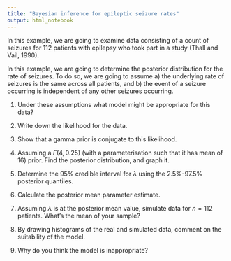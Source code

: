 ```yaml
---
title: "Bayesian inference for epileptic seizure rates"
output: html_notebook
---
```


In this example, we are going to examine data consisting of a count of seizures for 112 patients with epilepsy who took part in a study (Thall and Vail, 1990).

In this example, we are going to determine the posterior distribution for the rate of seizures. To do so, we are going to assume a) the underlying rate of seizures is the same across all patients, and b) the event of a seizure occurring is independent of any other seizures occurring.

1. Under these assumptions what model might be appropriate for this data?

2. Write down the likelihood for the data.

3. Show that a gamma prior is conjugate to this likelihood.

4. Assuming a $\Gamma(4,0.25)$ (with a parameterisation such that it has mean of 16) prior. Find the posterior distribution, and graph it.

5. Determine the 95\% credible interval for $\lambda$ using the 2.5\%-97.5\% posterior quantiles.

6. Calculate the posterior mean parameter estimate.

7. Assuming $\lambda$ is at the posterior mean value, simulate data for $n=112$ patients. What's the mean of your sample?

8. By drawing histograms of the real and simulated data, comment on the suitability of the model.

9. Why do you think the model is inappropriate?
